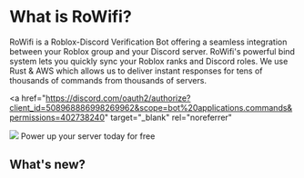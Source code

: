 
# What is RoWifi?

RoWifi is a Roblox-Discord Verification Bot offering a seamless integration between your Roblox group and your Discord server.
RoWifi's powerful bind system lets you quickly sync your Roblox ranks and Discord roles. We use Rust & AWS which allows us to deliver
instant responses for tens of thousands of commands from thousands of servers.

<a
  href="https://discord.com/oauth2/authorize?client_id=508968886998269962&scope=bot%20applications.commands&permissions=402738240"
  target="_blank"
  rel="noreferrer"
>
  <div className="inline-flex mx-auto items-center bg-[#212121] hover:bg-hover-dark rounded-lg space-x-3 pl-4 pr-6">
    <Image src="/rowifi.png" height={75} width={75} />
    <span className="text-white">Power up your server today for free</span>
    <ExternalLinkIcon className="w-5 h-5 text-white" />
  </div>
</a>

## What's new?
